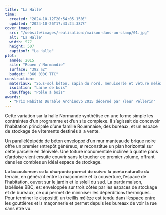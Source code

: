 ```yaml
---
title: "La Halle"
time:
  created: "2024-10-12T20:54:05.150Z"
  updated: "2024-10-26T17:43:24.387Z"
cover_image:
  src: "/website/images/realisations/maison-dans-un-champ/01.jpg"
  alt: "La Halle"
  width: 577
  height: 507
  caption?: "La Halle"
plot:
  année: 2015
  site: "Rouen / Normandie"
  surface: "392 m2"
  budget: "360 000€ TTC"
construction:
  materiaux: "Sous-sol béton, sapin du nord, menuiserie et vêture mélèze, ardoise, brique"
  isolation: "Laine de bois"
  chauffage: "Poêle à bois"
awards:
  - "Prix Habitat Durable Archinovo 2015 décerné par Fleur Pellerin"
---
```


Cette variation sur la halle Normande synthétise en une forme simple les contraintes d’un programme et d’un site complexe.
Il s’agissait de concevoir l’habitation principale d’une famille Rouennaise, des bureaux, et un espace de stockage de vêtements destinés à la vente.

Un parallélépipède de béton enveloppé d’un mur manteau de brique noire offre un premier entrepôt généreux, et reconstitue un plan horizontal sur cette parcelle en dénivelé.
Une toiture monumentale inclinée à quatre pans d’ardoise vient ensuite couvrir sans le toucher ce premier volume, offrant dans les combles un idéal espace de stockage.

Le basculement de la charpente permet de suivre la pente naturelle du terrain, en générant entre la maçonnerie et la couverture, l’espace de l’habitation, ouvert sur le jardin et le soleil du sud.
La partie maison, labélisée BBC, est enveloppée sur trois côtés par les espaces de stockage et de bureaux, ce qui permet de minimiser les déperditions thermiques.
Pour terminer le dispositif, un treillis mélèze est tendu dans l’espace entre les gouttières et la maçonnerie et permet depuis les bureaux de voir la rue sans être vu.
